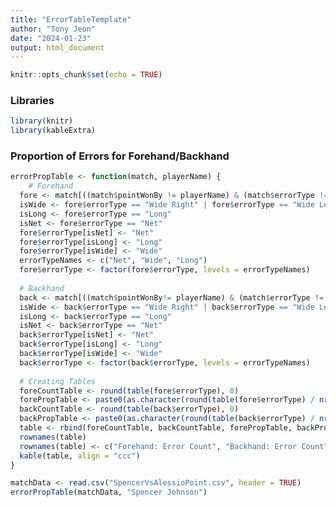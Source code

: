 ```yaml
---
title: "ErrorTableTemplate"
author: "Tony Jeon"
date: "2024-01-23"
output: html_document
---
```


```r
knitr::opts_chunk$set(echo = TRUE)
```

### Libraries
```r
library(knitr)
library(kableExtra)
```

### Proportion of Errors for Forehand/Backhand
```r
errorPropTable <- function(match, playerName) {
    # Forehand
  fore <- match[((match$pointWonBy != playerName) & (match$errorType != "") & (match$player1LastShotFhBh == "Forehand")), ]
  isWide <- fore$errorType == "Wide Right" | fore$errorType == "Wide Left" 
  isLong <- fore$errorType == "Long" 
  isNet <- fore$errorType == "Net" 
  fore$errorType[isNet] <- "Net"
  fore$errorType[isLong] <- "Long"
  fore$errorType[isWide] <- "Wide"
  errorTypeNames <- c("Net", "Wide", "Long")
  fore$errorType <- factor(fore$errorType, levels = errorTypeNames)
  
  # Backhand
  back <- match[((match$pointWonBy!= playerName) & (match$errorType != "") & (match$player1LastShotFhBh == "Backhand")), ]
  isWide <- back$errorType == "Wide Right" | back$errorType == "Wide Left" 
  isLong <- back$errorType == "Long" 
  isNet <- back$errorType == "Net" 
  back$errorType[isNet] <- "Net"
  back$errorType[isLong] <- "Long"
  back$errorType[isWide] <- "Wide"
  back$errorType <- factor(back$errorType, levels = errorTypeNames)
  
  # Creating Tables
  foreCountTable <- round(table(fore$errorType), 0)
  forePropTable <- paste0(as.character(round(table(fore$errorType) / nrow(fore) * 100, 2)), "%")
  backCountTable <- round(table(back$errorType), 0)
  backPropTable <- paste0(as.character(round(table(back$errorType) / nrow(back) * 100, 2)), "%")
  table <- rbind(foreCountTable, backCountTable, forePropTable, backPropTable)
  rownames(table)
  rownames(table) <- c("Forehand: Error Count", "Backhand: Error Count", "Forehand: Error Percentage", "Backhand: Error Percentage")
  kable(table, align = "ccc")
}
```


```r
matchData <- read.csv("SpencerVsAlessioPoint.csv", header = TRUE)
errorPropTable(matchData, "Spencer Johnson")
```

